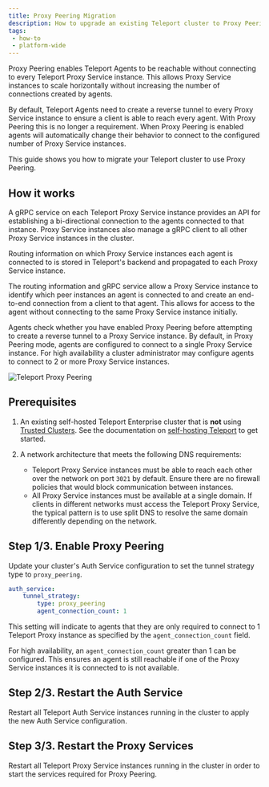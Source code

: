 ```yaml
---
title: Proxy Peering Migration
description: How to upgrade an existing Teleport cluster to Proxy Peering mode.
tags:
 - how-to
 - platform-wide
---
```


Proxy Peering enables Teleport Agents to be reachable without connecting to
every Teleport Proxy Service instance. This allows Proxy Service instances to
scale horizontally without increasing the number of connections created by
agents.

By default, Teleport Agents need to create a reverse tunnel to every Proxy
Service instance to ensure a client is able to reach every agent. With Proxy
Peering this is no longer a requirement. When Proxy Peering is enabled agents
will automatically change their behavior to connect to the configured number of
Proxy Service instances.

This guide shows you how to migrate your Teleport cluster to use Proxy Peering.

## How it works

A gRPC service on each Teleport Proxy Service instance provides an API for
establishing a bi-directional connection to the agents connected to that
instance. Proxy Service instances also manage a gRPC client to all other Proxy
Service instances in the cluster.

Routing information on which Proxy Service instances each agent is connected to
is stored in Teleport's backend and propagated to each Proxy Service instance.

The routing information and gRPC service allow a Proxy Service instance to
identify which peer instances an agent is connected to and create an
end-to-end connection from a client to that agent. This allows for access to the
agent without connecting to the same Proxy Service instance initially.

Agents check whether you have enabled Proxy Peering before attempting to create
a reverse tunnel to a Proxy Service instance. By default, in Proxy Peering mode,
agents are configured to connect to a single Proxy Service instance. For high
availability a cluster administrator may configure agents to connect to 2 or
more Proxy Service instances.

![Teleport Proxy Peering](../../../../img/architecture/proxy-peering@1.2x.png)

## Prerequisites

1. An existing self-hosted Teleport Enterprise cluster that is **not** using
   [Trusted
   Clusters](../../../zero-trust-access/management/admin/trustedclusters.mdx). See
   the documentation on [self-hosting
   Teleport](../../../zero-trust-access/deploy-a-cluster/deploy-a-cluster.mdx) to get started.

1. A network architecture that meets the following DNS requirements: 

   * Teleport Proxy Service instances must be able to reach each other over the
     network on port `3021` by default. Ensure there are no firewall policies
     that would block communication between instances.
   * All Proxy Service instances must be available at a single domain. If
     clients in different networks must access the Teleport Proxy Service, the
     typical pattern is to use split DNS to resolve the same domain differently
     depending on the network.

## Step 1/3. Enable Proxy Peering

Update your cluster's Auth Service configuration to set the tunnel strategy type
to `proxy_peering`.

```yaml
auth_service:
    tunnel_strategy:
        type: proxy_peering
        agent_connection_count: 1
```

This setting will indicate to agents that they are only required to connect to 1
Teleport Proxy instance as specified by the `agent_connection_count` field.

For high availability, an `agent_connection_count` greater than 1 can be configured.
This ensures an agent is still reachable if one of the Proxy Service instances it is connected to is not available.

## Step 2/3. Restart the Auth Service

Restart all Teleport Auth Service instances running in the cluster to apply the
new Auth Service configuration.

## Step 3/3. Restart the Proxy Services

Restart all Teleport Proxy Service instances running in the cluster in order to
start the services required for Proxy Peering.

